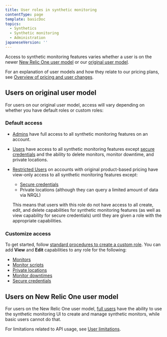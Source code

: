 ```yaml
---
title: User roles in synthetic monitoring
contentType: page
template: basicDoc
topics:
  - Synthetics
  - Synthetic monitoring
  - Administration
japaneseVersion: ''
---
```


Access to synthetic monitoring features varies whether a user is on the newer [New Relic One user model](#new-pricing) or our [original user model](#original-pricing).

For an explanation of user models and how they relate to our pricing plans, see [Overview of pricing and user changes](/docs/accounts/original-accounts-billing/original-product-based-pricing/overview-changes-pricing-user-model#convert-users).

## Users on original user model

For users on our original user model, access will vary depending on whether you have default roles or custom roles:

### Default access

* [Admins](/docs/accounts/original-accounts-billing/original-users-roles/users-roles-original-user-model#roles) have full access to all synthetic monitoring features on an account.
* [Users](/docs/accounts-partnerships/accounts/account-billing-usage/users-roles#roles) have access to all synthetic monitoring features except [secure credentials](/docs/synthetics/new-relic-synthetics/using-monitors/secure-credentials-store-credentials-information-scripted-browsers) and the ability to delete monitors, monitor downtime, and private locations.
* [Restricted Users](/docs/accounts-partnerships/accounts/account-billing-usage/users-roles#roles) on accounts with original product-based pricing have view-only access to all synthetic monitoring features except:

  * [Secure credentials](/docs/synthetics/new-relic-synthetics/using-monitors/secure-credentials-store-credentials-information-scripted-browsers)
  * Private locations (although they can query a limited amount of data via NRQL)

  This means that users with this role do not have access to all create, edit, and delete capabilities for synthetic monitoring features (as well as view capability for secure credentials) until they are given a role with the appropriate capabilities.

### Customize access

To get started, follow [standard procedures to create a custom role](/docs/accounts/accounts/roles-permissions/add-roles-permissions#create/docs/accounts/accounts/roles-permissions/add-roles-permissions#create). You can add **View** and **Edit** capabilities to any role for the following:

* [Monitors](/docs/synthetics/new-relic-synthetics/using-monitors)
* [Monitor scripts](/docs/synthetics/new-relic-synthetics/scripting-monitors/write-synthetics-api-tests)
* [Private locations](/docs/synthetics/new-relic-synthetics/private-locations/private-locations-overview-monitor-internal-sites-add-new-locations)
* [Monitor downtimes](/docs/synthetics/new-relic-synthetics/using-monitors/monitor-downtimes-disable-monitoring-during-scheduled-maintenance-times)
* [Secure credentials](/docs/synthetics/new-relic-synthetics/using-monitors/secure-credentials-store-credentials-information-scripted-browsers)

## Users on New Relic One user model

For users on the New Relic One user model, [full users](/docs/accounts/accounts-billing/new-relic-one-pricing-users/users-roles#user-type) have the ability to use the synthetic monitoring UI to create and manage synthetic monitors, while basic users cannot do that.

For limitations related to API usage, see [User limitations](/docs/accounts/accounts-billing/new-relic-one-pricing-users/transition-guide-new-pricing-plan#limitations).
